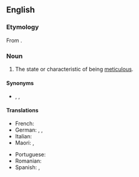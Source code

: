 ==English==

===Etymology===
From {{suffix|en|meticulous|ness}}.

===Noun===
{{en-noun|-}}

# The state or characteristic of being [[meticulous]].

====Synonyms====
* {{l|en|meticulosity}}, {{l|en|painstakingness}}, {{l|en|scrupulousness}}

====Translations====
{{trans-top|state or characteristic of being meticulous}}
* French: {{t+|fr|méticulosité|f}}
* German: {{t+|de|Akribie|f}}, {{t|de|peinliche Genauigkeit|f}}, {{t+|de|Gewissenhaftigkeit|f}}
* Italian: {{t+|it|meticolosità|f}}
* Maori: {{t|mi|mārehetanga}}, {{t|mi|uhupohotanga}}
{{trans-mid}}
* Portuguese: {{t+|pt|meticulosidade|f}}
* Romanian: {{t+|ro|meticulozitate|f}}
* Spanish: {{t+|es|meticulosidad|f}}, {{t|es|menudencia|f}}
{{trans-bottom}}